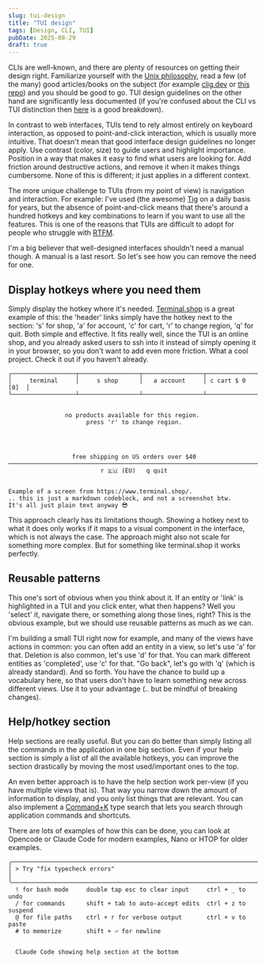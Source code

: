 ```yaml
---
slug: tui-design
title: "TUI design"
tags: [Design, CLI, TUI]
pubDate: 2025-08-29
draft: true
---
```


CLIs are well-known, and there are plenty of resources on getting their design right.
Familiarize yourself with the [Unix philosophy](https://en.wikipedia.org/wiki/Unix_philosophy), read a few (of the many) good articles/books on the subject (for example [clig.dev](https://clig.dev/) or [this repo](https://github.com/lirantal/nodejs-cli-apps-best-practices)) and you should be good to go.
TUI design guidelines on the other hand are significantly less documented (if you're confused about the CLI vs TUI distinction then [here](https://itsfoss.com/gui-cli-tui) is a good breakdown).

In contrast to web interfaces, TUIs tend to rely almost entirely on keyboard interaction, as opposed to point-and-click interaction, which is usually more intuitive.
That doesn't mean that good interface design guidelines no longer apply.
Use contrast (color, size) to guide users and highlight importance. Position in a way that makes it easy to find what users are looking for.
Add friction around destructive actions, and remove it when it makes things cumbersome.
None of this is different; it just applies in a different context.

The more unique challenge to TUIs (from my point of view) is navigation and interaction.
For example: I've used (the awesome) [Tig](https://jonas.github.io/tig/) on a daily basis for years, but the absence of point-and-click means that there's around a hundred hotkeys and key combinations to learn if you want to use all the features.
This is one of the reasons that TUIs are difficult to adopt for people who struggle with [RTFM](https://en.wikipedia.org/wiki/RTFM).

I'm a big believer that well-designed interfaces shouldn't need a manual though. A manual is a last resort.
So let's see how you can remove the need for one.

## Display hotkeys where you need them

Simply display the hotkey where it's needed. [Terminal.shop](https://www.terminal.shop/) is a great example of this: the 'header' links simply have the hotkey next to the section: 's' for shop, 'a' for account, 'c' for cart, 'r' to change region, 'q' for quit. Both simple and effective. It fits really well, since the TUI is an online shop, and you already asked users to ssh into it instead of simply opening it in your browser, so you don't want to add even more friction. What a cool project. Check it out if you haven't already.

```
┌──────────────────┬─────────────────┬─────────────────┬─────────────────┐
│     terminal     │     s shop      │   a account     │ c cart $ 0 [0]  │
└──────────────────┴─────────────────┴─────────────────┴─────────────────┘


                no products available for this region.
                      press 'r' to change region.




                  free shipping on US orders over $40
──────────────────────────────────────────────────────────────────────────
                          r 🇪🇺 (EU)   q quit


Example of a screen from https://www.terminal.shop/.
.. this is just a markdown codeblock, and not a screenshot btw.
It's all just plain text anyway 😎
```

This approach clearly has its limitations though. Showing a hotkey next to what it does only works if it maps to a visual component in the interface, which is not always the case. The approach might also not scale for something more complex. But for something like terminal.shop it works perfectly.

## Reusable patterns

This one's sort of obvious when you think about it.
If an entity or 'link' is highlighted in a TUI and you click enter, what then happens?
Well you 'select' it, navigate there, or something along those lines, right?
This is the obvious example, but we should use reusable patterns as much as we can.

I'm building a small TUI right now for example, and many of the views have actions in common: you can often add an entity in a view, so let's use 'a' for that.
Deletion is also common, let's use 'd' for that. You can mark different entities as 'completed', use 'c' for that.
"Go back", let's go with 'q' (which is already standard). And so forth.
You have the chance to build up a vocabulary here, so that users don't have to learn something new across different views.
Use it to your advantage (.. but be mindful of breaking changes).

## Help/hotkey section

Help sections are really useful.
But you can do better than simply listing all the commands in the application in one big section.
Even if your help section is simply a list of all the available hotkeys, you can improve the section drastically by moving the most used/important ones to the top.

An even better approach is to have the help section work per-view (if you have multiple views that is).
That way you narrow down the amount of information to display, and you only list things that are relevant.
You can also implement a [Command+K](https://kbar.vercel.app/) type search that lets you search through application commands and shortcuts.

There are lots of examples of how this can be done, you can look at Opencode or Claude Code for modern examples, Nano or HTOP for older examples.

```
╭──────────────────────────────────────────────────────────────────────────╮
│ > Try "fix typecheck errors"                                             │
╰──────────────────────────────────────────────────────────────────────────╯
  ! for bash mode     double tap esc to clear input     ctrl + _ to undo
  / for commands      shift + tab to auto-accept edits  ctrl + z to suspend
  @ for file paths    ctrl + r for verbose output       ctrl + v to paste
  # to memorize       shift + ⏎ for newline


  Claude Code showing help section at the bottom
```
